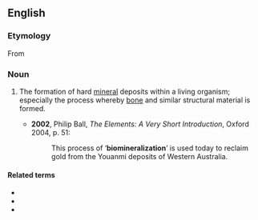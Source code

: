 ==English==
{{wikipedia}}

===Etymology===
From {{prefix|en|bio|mineralization}}

===Noun===
{{en-noun|-}}

# {{lb|en|biochemistry}} The formation of hard [[mineral]] deposits within a living organism; especially the process whereby [[bone]] and similar structural material is formed.
#* '''2002''', Philip Ball, ''The Elements: A Very Short Introduction'', Oxford 2004, p. 51:
#*: This process of ‘'''biomineralization'''’ is used today to reclaim gold from the Youanmi deposits of Western Australia.

====Related terms====
* {{l|en|biomineral}}
* {{l|en|biomineralize}}
* {{l|en|biomineralogy}}